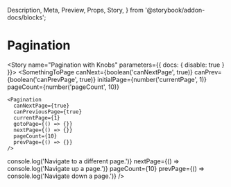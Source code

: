   Description,
  Meta,
  Preview,
  Props,
  Story,
} from '@storybook/addon-docs/blocks';


<Meta component={Pagination} title="Components/Atoms/Pagination" />

# Pagination

<Description of={Pagination} />
<Props of={Pagination} />

<Story name="Pagination with Knobs" parameters={{ docs: { disable: true } }}>
  <SomethingToPage
    canNext={boolean('canNextPage', true)}
    canPrev={boolean('canPrevPage', true)}
    initialPage={number('currentPage', 1)}
    pageCount={number('pageCount', 10)}
  >
    <Pagination
      canNextPage={true}
      canPreviousPage={true}
      currentPage={1}
      gotoPage={() => {}}
      nextPage={() => {}}
      pageCount={10}
      prevPage={() => {}}
    />
  </SomethingToPage>
</Story>

<Preview>
  <Story name="Pagination">
    <Pagination
      canNextPage={true}
      canPreviousPage={true}
      currentPage={3}
      gotoPage={() => console.log('Navigate to a different page.')}
      nextPage={() => console.log('Navigate up a page.')}
      pageCount={10}
      prevPage={() => console.log('Navigate down a page.')}
    />
  </Story>
</Preview>
